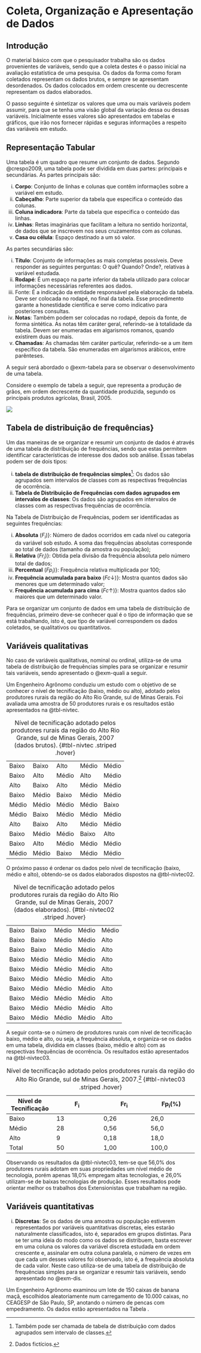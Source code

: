 # Coleta, Organização e Apresentação de Dados

## Introdução

O material básico com que o pesquisador trabalha são os dados provenientes de variáveis, sendo que a coleta destes é o passo inicial na avaliação estatística de uma pesquisa. Os dados da forma como foram coletados representam os dados brutos, e sempre se apresentam desordenados. Os dados colocados em ordem crescente ou decrescente representam os dados elaborados.

O passo seguinte é sintetizar os valores que uma ou mais variáveis podem assumir, para que se tenha uma visão global da variação dessa ou dessas variáveis. Inicialmente esses valores são apresentados em tabelas e gráficos, que irão nos fornecer rápidas e seguras informações a respeito das variáveis em estudo.

## Representação Tabular

Uma tabela é um quadro que resume um conjunto de dados.  Segundo @crespo2009, uma tabela pode ser dividida em duas partes: principais e secundárias. As partes principais são:

i) **Corpo**: Conjunto de linhas e colunas que contêm informações sobre a variável em estudo.
ii) **Cabeçalho**: Parte superior da tabela que especifica o conteúdo das colunas.
iii) **Coluna indicadora**: Parte da tabela que especifica o conteúdo das linhas.
iv) **Linhas**: Retas imaginárias que facilitam a leitura no sentido horizontal, de dados que se inscrevem nos seus cruzamentos com as colunas.
v) **Casa ou célula**: Espaço destinado a um só valor.

As partes secundárias são:

i) **Título**: Conjunto de informações as mais completas possíveis. Deve responder as seguintes perguntas: O quê? Quando? Onde?, relativas à variável estudada.
ii) **Rodapé**: É um espaço na parte inferior da tabela utilizado para colocar informações necessárias referentes aos dados.
iii) Fonte: É a indicação da entidade responsável pela elaboração da tabela. Deve ser colocada no rodapé, no final da tabela. Esse procedimento garante a honestidade científica e serve como indicativo para posteriores consultas.
iv) **Notas**: Também podem ser colocadas no rodapé, depois da fonte, de forma sintética. As notas têm caráter geral, referindo-se à totalidade da tabela. Devem ser enumeradas em algarismos romanos, quando existirem duas ou mais.
v) **Chamadas**: As chamadas têm caráter particular, referindo-se a um item específico da tabela. São enumeradas em algarismos arábicos, entre parênteses.

A seguir será abordado o @exm-tabela para se observar o desenvolvimento de uma tabela.

::: {#exm-tabela}

Considere o exemplo de tabela a seguir, que representa a produção de grãos, em ordem decrescente da quantidade produzida, segundo os principais produtos agrícolas, Brasil, 2005.

![](images/tabela.png)

:::


## Tabela de distribuição de frequências}

Um das maneiras de se organizar e resumir um conjunto de dados é através de uma tabela de distribuição de frequências, sendo que estas permitem identificar características de interesse dos dados sob análise. Essas  tabelas podem ser de dois tipos:

i) **tabela de distribuição de frequências simples**^[Também pode ser chamada de tabela de distribuição com dados agrupados sem intervalo de classes.]:
Os dados são agrupados sem intervalos de classes com as respectivas frequências de ocorrência.
ii) **Tabela de Distribuição de Frequências com dados agrupados em intervalos de classes**:
Os dados são agrupados em intervalos de classes com as respectivas frequências de ocorrência.

Na Tabela de Distribuição de Frequências, podem ser identificadas as seguintes frequências:

i) **Absoluta** $(F_i)$}: Número de dados ocorridos em cada nível ou categoria da variável sob estudo. A soma das frequências absolutas corresponde ao total de dados (tamanho da amostra ou população);
ii) **Relativa** $(Fr_i)$}: Obtida pela divisão da frequência absoluta pelo número total de dados;
iii) **Percentual** $(Fp_i)$}: Frequência relativa multiplicada por 100;
iv) **Frequência acumulada para baixo** $(Fc\downarrow)$}: Mostra quantos dados são menores que um determinado valor;
v) **Frequência acumulada para cima** $(Fc\uparrow)$}: Mostra quantos dados são maiores que um determinado valor.

Para se organizar um conjunto de dados em uma tabela de distribuição de frequências, primeiro deve-se conhecer qual é o tipo de informação que se está trabalhando, isto é, que tipo de variável correspondem os dados coletados, se qualitativos ou quantitativos.

## Variáveis qualitativas

No caso de variáveis qualitativas, nominal ou ordinal, utiliza-se de uma tabela de distribuição de frequências simples para se organizar e resumir tais variáveis, sendo apresentado o @exm-quali a seguir.

::: {#exm-quali}

Um Engenheiro Agrônomo conduziu um estudo com o objetivo de se conhecer o nível de tecnificação (baixo, médio ou alto), adotado pelos produtores rurais da região do Alto Rio Grande, sul de Minas Gerais. Foi avaliada uma amostra de 50 produtores rurais e os resultados estão apresentados na @tbl-nivtec.

|   |  |  |  |  |
|---|---|---|---|---|
|Baixo |	Baixo |	Alto |	Médio |	Médio| 
|Baixo |	Alto |	Médio |	Alto |	Médio| 
|Alto |	Baixo |	Alto |	Médio |	Médio| 
|Baixo |	Médio |	Baixo |	Médio |	Médio| 
|Médio |	Médio |	Médio |	Médio |	Baixo| 
|Médio |	Baixo |	Médio |	Médio |	Médio| 
|Alto |	Baixo |	Alto |	Médio |	Médio| 
|Baixo |	Médio |	Médio |	Baixo |	Alto|  
|Baixo |	Alto |	Médio |	Médio |	Médio| 
|Médio |	Médio |	Baixo |	Médio |	Médio| 

: Nível de tecnificação adotado pelos produtores rurais da região do Alto Rio Grande, sul de Minas Gerais, 2007 (dados brutos). {#tbl-nivtec .striped .hover}


O próximo passo é ordenar os dados pelo nível de tecnificação (baixo, médio e alto), obtendo-se os dados elaborados dispostos na @tbl-nivtec02.

|   |  |  |  |  |
|---|---|---|---|---|
|Baixo |	Baixo |	Médio |	Médio |	Médio |
|Baixo |	Baixo |	Médio |	Médio |	Alto |
|Baixo |	Baixo |	Médio |	Médio |	Alto |
|Baixo |	Médio |	Médio |	Médio |	Alto |
|Baixo |	Médio |	Médio |	Médio |	Alto |
|Baixo |	Médio |	Médio |	Médio |	Alto |
|Baixo |	Médio |	Médio |	Médio |	Alto |
|Baixo |	Médio |	Médio |	Médio |	Alto |
|Baixo |	Médio |	Médio |	Médio |	Alto |
|Baixo |	Médio |	Médio |	Médio |	Alto |

: Nível de tecnificação adotado pelos produtores rurais da região do Alto Rio Grande, sul de Minas Gerais, 2007 (dados elaborados). {#tbl-nivtec02 .striped .hover}

A seguir conta-se o número de produtores rurais com nível de tecnificação baixo, médio e alto, ou seja, a frequência absoluta, e organiza-se os dados em uma tabela, dividida em classes (baixo, médio e alto) com as respectivas frequências de ocorrência. Os resultados estão apresentados na @tbl-nivtec03.

| __Nível de Tecnificação__ | __$\mathbf{F_i}$__ | __$\mathbf{Fr_i}$__ | __$\mathbf{Fp_i(\%)}$__ |
|---|---|---|---|
|Baixo | 13 | 0,26 | 26,0 |
|Médio | 28 | 0,56 | 56,0 |
|Alto  | 9 | 0,18 | 18,0 |
|Total | 50 | 1,00 | 100,0|

:Nível de tecnificação adotado pelos produtores rurais da região do Alto Rio Grande, sul de Minas Gerais, 2007.^[Dados fictícios.] {#tbl-nivtec03 .striped .hover}

Observando os resultados da @tbl-nivtec03, tem-se que 56,0% dos produtores rurais adotam em suas propriedades um nível médio de tecnologia, porém apenas 18,0% empregam altas tecnologias, e 26,0% utilizam-se de baixas tecnologias de produção. Esses resultados pode orientar melhor os trabalhos dos Extensionistas que trabalham na região.

:::

## Variáveis quantitativas

i) __Discretas__: Se os dados de uma amostra ou população estiverem representados por variáveis quantitativas discretas, eles estarão naturalmente classificados, isto é, separados em grupos distintas. Para se ter uma ideia do modo como os dados se distribuem, basta escrever em uma coluna os valores da variável discreta estudada em ordem crescente e, assinalar em outra coluna paralela, o número de vezes em que cada um desses valores foi observado, isto é, a frequência absoluta de cada valor. Neste caso utiliza-se de uma tabela de distribuição de frequências simples para se organizar e resumir tais variáveis, sendo apresentado no @exm-dis.

::: {#exm-dis}

Um Engenheiro Agrônomo examinou um lote de 150 caixas de banana maçã, escolhidos aleatoriamente num carregamento de 10.000 caixas, no CEAGESP de São Paulo, SP, anotando o número de pencas com empedramento. Os dados estão apresentados na Tabela \ref{tab:numpecas}.

:::
